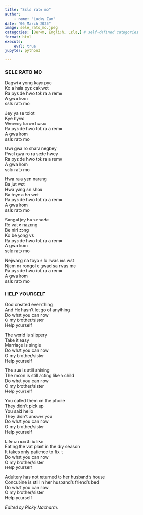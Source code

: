 ```yaml
---
title: "Sɛlɛ rato mo"
author: 
    - name: "Lucky Zam"
date: "06 March 2025"
image: sele_rato_mo.jpeg
categories: [Berom, English, Lɛlɛ,] # self-defined categories
format: html
execute:
    eval: true
jupyter: python3

---
```


:::: {.panel-tabset}

### SƐLƐ RATO MO
Dagwi a yong kayɛ pyɛ <br> 
Ko a hala pyɛ cak wɛt <br>
Ra pyɛ de hwo tɔk ra a remo <br>
A gwa hom <br>
sɛlɛ rato mo <br>

Jey ya se tolot <br>
Kye hywɛ <br>
Weneng ha se horos <br>
Ra pyɛ de hwo tɔk ra a remo <br>
A gwa hom <br>
sɛlɛ rato mo <br>

Gwi gwa ro shara negbey <br>
Pwɛl gwa ro ra sede hwey <br>
Ra pyɛ de hwo tɔk ra a remo <br>
A gwa hom <br>
sɛlɛ rato mo <br>

Hwa ra a yɛn narang <br>
Ba jut wɛt <br>
Hwa yang ɛn shou <br>
Ba toyo a ho wɛt <br>
Ra pyɛ de hwo tɔk ra a remo <br>
A gwa hom <br>
sɛlɛ rato mo <br>

Sangal jey ha sɛ sede <br>
Re vat e nazɛng <br>
Be niri zɔng <br>
Ko be yong vɛ <br>
Ra pyɛ de hwo tɔk ra a remo <br>
A gwa hom <br>
sɛlɛ rato mo <br>

Nejwang ná toyo e lo rwas mɛ wɛt <br>
Njɛm na rongol e gwad sa rwas mɛ <br>
Ra pyɛ de hwo tɔk ra a remo <br>
A gwa hom <br>
sɛlɛ rato mo <br>


### HELP YOURSELF    
God created everything <br>
And He hasn't let go of anything <br>
Do what you can now <br>
O my brother/sister <br>
Help yourself <br>

The world is slippery <br>
Take it easy <br>
Marriage is single <br>
Do what you can now <br>
O my brother/sister <br>
Help yourself <br>

The sun is still shining <br>
The moon is still acting like a child <br>
Do what you can now <br>
O my brother/sister <br>
Help yourself <br>

You called them on the phone <br>
They didn't pick up <br>
You said hello <br>
They didn't answer you <br>
Do what you can now <br>
O my brother/sister <br>
Help yourself <br>

Life on earth is like <br>
Eating the vat plant in the dry season <br>
It takes only patience to fix it <br>
Do what you can now <br>
O my brother/sister <br>
Help yourself <br>

Adultery has not returned to her husband's house <br>
Concubine is still in her husband's friend's bed <br>
Do what you can now <br>
O my brother/sister <br>
Help yourself <br>
::::

*Edited by Ricky Macharm.*






